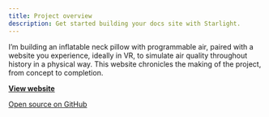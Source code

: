 ```yaml
---
title: Project overview
description: Get started building your docs site with Starlight.
---
```


I’m building an inflatable neck pillow with programmable air, paired with a website you experience, ideally in VR, to simulate air quality throughout history in a physical way. This website chronicles the making of the project, from concept to completion.

[**View website**](https://wearable-air-quality.vercel.app/)

[Open source on GitHub](https://github.com/lachlanjc/wearable-air-quality)

